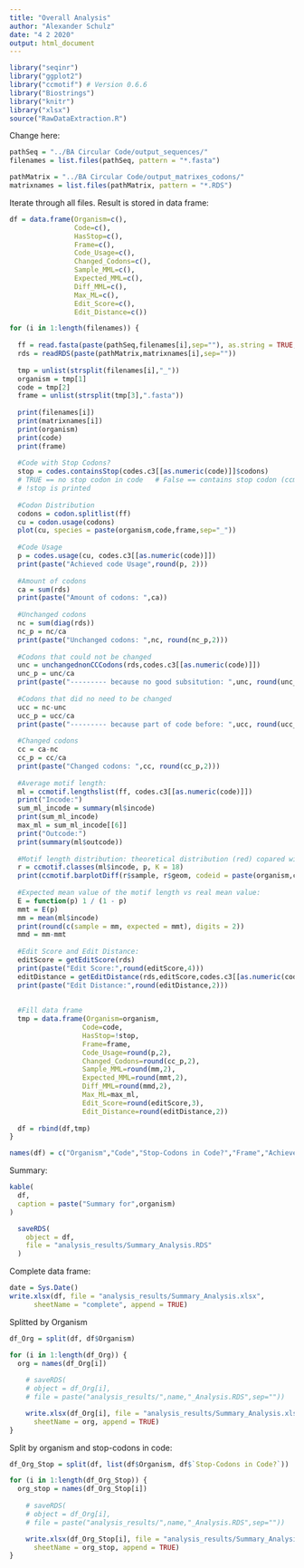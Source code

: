 ```yaml
---
title: "Overall Analysis"
author: "Alexander Schulz"
date: "4 2 2020"
output: html_document
---
```


```r
library("seqinr")
library("ggplot2")
library("ccmotif") # Version 0.6.6
library("Biostrings")
library("knitr")
library("xlsx")
source("RawDataExtraction.R")
```

Change here:
```r
pathSeq = "../BA Circular Code/output_sequences/"
filenames = list.files(pathSeq, pattern = "*.fasta")

pathMatrix = "../BA Circular Code/output_matrixes_codons/"
matrixnames = list.files(pathMatrix, pattern = "*.RDS")
```

Iterate through all files. Result is stored in data frame:
```r
df = data.frame(Organism=c(),
                Code=c(),
                HasStop=c(),
                Frame=c(),
                Code_Usage=c(),
                Changed_Codons=c(),
                Sample_MML=c(),
                Expected_MML=c(),
                Diff_MML=c(),
                Max_ML=c(),
                Edit_Score=c(),
                Edit_Distance=c())

for (i in 1:length(filenames)) { 
  
  ff = read.fasta(paste(pathSeq,filenames[i],sep=""), as.string = TRUE, forceDNAtolower = FALSE)
  rds = readRDS(paste(pathMatrix,matrixnames[i],sep=""))
  
  tmp = unlist(strsplit(filenames[i],"_"))
  organism = tmp[1]
  code = tmp[2]
  frame = unlist(strsplit(tmp[3],".fasta"))
  
  print(filenames[i])
  print(matrixnames[i])
  print(organism)
  print(code)
  print(frame)
  
  #Code with Stop Codons?
  stop = codes.containsStop(codes.c3[[as.numeric(code)]]$codons)
  # TRUE == no stop codon in code   # False == contains stop codon (ccmotif 0.6.6)
  # !stop is printed
  
  #Codon Distribution
  codons = codon.splitlist(ff)
  cu = codon.usage(codons)
  plot(cu, species = paste(organism,code,frame,sep="_"))
  
  #Code Usage
  p = codes.usage(cu, codes.c3[[as.numeric(code)]])
  print(paste("Achieved code Usage",round(p, 2)))
  
  #Amount of codons
  ca = sum(rds)
  print(paste("Amount of codons: ",ca))
  
  #Unchanged codons
  nc = sum(diag(rds))
  nc_p = nc/ca
  print(paste("Unchanged codons: ",nc, round(nc_p,2)))
  
  #Codons that could not be changed
  unc = unchangednonCCCodons(rds,codes.c3[[as.numeric(code)]])
  unc_p = unc/ca
  print(paste("--------- because no good subsitution: ",unc, round(unc_p,2)))
  
  #Codons that did no need to be changed
  ucc = nc-unc
  ucc_p = ucc/ca
  print(paste("--------- because part of code before: ",ucc, round(ucc_p,2)))
  
  #Changed codons
  cc = ca-nc
  cc_p = cc/ca
  print(paste("Changed codons: ",cc, round(cc_p,2)))
  
  #Average motif length:
  ml = ccmotif.lengthslist(ff, codes.c3[[as.numeric(code)]])
  print("Incode:")
  sum_ml_incode = summary(ml$incode)
  print(sum_ml_incode)
  max_ml = sum_ml_incode[[6]]
  print("Outcode:")
  print(summary(ml$outcode))
  
  #Motif length distribution: theoretical distribution (red) copared with the sample (blue):
  r = ccmotif.classes(ml$incode, p, K = 18)
  print(ccmotif.barplotDiff(r$sample, r$geom, codeid = paste(organism,code,frame,sep = "_")))
  
  #Expected mean value of the motif length vs real mean value:
  E = function(p) 1 / (1 - p)
  mmt = E(p)
  mm = mean(ml$incode)
  print(round(c(sample = mm, expected = mmt), digits = 2))
  mmd = mm-mmt
  
  #Edit Score and Edit Distance:
  editScore = getEditScore(rds)
  print(paste("Edit Score:",round(editScore,4)))
  editDistance = getEditDistance(rds,editScore,codes.c3[[as.numeric(code)]])
  print(paste("Edit Distance:",round(editDistance,2)))
  
  
  #Fill data frame
  tmp = data.frame(Organism=organism,
                  Code=code,
                  HasStop=!stop,
                  Frame=frame,
                  Code_Usage=round(p,2),
                  Changed_Codons=round(cc_p,2),
                  Sample_MML=round(mm,2),
                  Expected_MML=round(mmt,2),
                  Diff_MML=round(mmd,2),
                  Max_ML=max_ml,
                  Edit_Score=round(editScore,3),
                  Edit_Distance=round(editDistance,2))
  
  df = rbind(df,tmp)
}

names(df) = c("Organism","Code","Stop-Codons in Code?","Frame","Achieved Code Usage","% of Codons changed","Sample Mean Motif Lenght","Expected Mean Motif Lenght","Diff","Max. Motif Length","Edit Score","Edit Distance")

```

Summary:
```r

kable(
  df,
  caption = paste("Summary for",organism)
)
```
```r
  saveRDS(
    object = df,
    file = "analysis_results/Summary_Analysis.RDS"
  )
```

Complete data frame:
```r
date = Sys.Date()
write.xlsx(df, file = "analysis_results/Summary_Analysis.xlsx",
      sheetName = "complete", append = TRUE)
```

Splitted by Organism
```r
df_Org = split(df, df$Organism)

for (i in 1:length(df_Org)) {
  org = names(df_Org[i])
  
    # saveRDS(
    # object = df_Org[i],
    # file = paste("analysis_results/",name,"_Analysis.RDS",sep=""))

    write.xlsx(df_Org[i], file = "analysis_results/Summary_Analysis.xlsx",
      sheetName = org, append = TRUE)
}

```

Split by organism and stop-codons in code:
```r
df_Org_Stop = split(df, list(df$Organism, df$`Stop-Codons in Code?`))

for (i in 1:length(df_Org_Stop)) {
  org_stop = names(df_Org_Stop[i])
  
    # saveRDS(
    # object = df_Org[i],
    # file = paste("analysis_results/",name,"_Analysis.RDS",sep=""))

    write.xlsx(df_Org_Stop[i], file = "analysis_results/Summary_Analysis.xlsx",
      sheetName = org_stop, append = TRUE)
}

```


